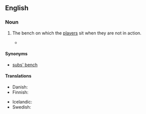 ==English==

===Noun===
{{en-noun|es|head=[[substitutes]]' [[bench]]}}

# {{lb|en|football}} The bench on which the [[player]]s sit when they are not in action.
#* {{quote-journal
|date=June 19, 2012
|author=Phil McNulty
|title=England 1-0 Ukraine
|work=BBC Sport
|url=http://www.bbc.co.uk/sport/0/football/18181971
|page=
|passage=Oleg Blokhin's side lost the talismanic Andriy Shevchenko to the '''substitutes' bench''' because of a knee injury but still showed enough to put England through real turmoil in spells.}}

====Synonyms====
* [[subs' bench]]

====Translations====
{{trans-top|the bench on which substitutes sit}}
* Danish: {{t|da|udskiftningsbænk|c}}
* Finnish: {{t|fi|vaihtopenkki}}
{{trans-mid}}
* Icelandic: {{t|is|varamannabekkur|m}}
* Swedish: {{t|sv|avbytarbänk|c}}
{{trans-bottom}}